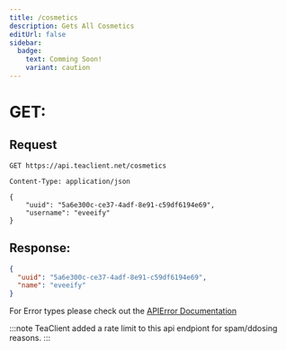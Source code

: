 ```yaml
---
title: /cosmetics
description: Gets All Cosmetics
editUrl: false
sidebar: 
  badge: 
    text: Comming Soon!
    variant: caution
---
```


# GET:
## Request
```
GET https://api.teaclient.net/cosmetics

Content-Type: application/json

{
    "uuid": "5a6e300c-ce37-4adf-8e91-c59df6194e69",
    "username": "eveeify"   
}
```

## Response:
```json 
{ 
  "uuid": "5a6e300c-ce37-4adf-8e91-c59df6194e69",
  "name": "eveeify"
}
```


For Error types please check out the [APIError Documentation](/guides/apierrors)

:::note 
TeaClient added a rate limit to this api endpiont for spam/ddosing reasons.
:::